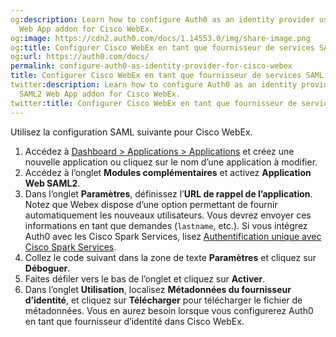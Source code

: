 ```yaml
---
og:description: Learn how to configure Auth0 as an identity provider using the SAML2
  Web App addon for Cisco WebEx.
og:image: https://cdn2.auth0.com/docs/1.14553.0/img/share-image.png
og:title: Configurer Cisco WebEx en tant que fournisseur de services SAML
og:url: https://auth0.com/docs/
permalink: configure-auth0-as-identity-provider-for-cisco-webex
title: Configurer Cisco WebEx en tant que fournisseur de services SAML
twitter:description: Learn how to configure Auth0 as an identity provider using the
  SAML2 Web App addon for Cisco WebEx.
twitter:title: Configurer Cisco WebEx en tant que fournisseur de services SAML
---
```


Utilisez la configuration SAML suivante pour Cisco WebEx.

1. Accédez à [Dashboard > Applications > Applications](%24%7Bmanage_url%7D/#/applications) et créez une nouvelle application ou cliquez sur le nom d’une application à modifier.
2. Accédez à l’onglet **Modules complémentaires** et activez **Application Web SAML2**.
3. Dans l’onglet **Paramètres**, définissez l’**URL de rappel de l’application**. Notez que Webex dispose d’une option permettant de fournir automatiquement les nouveaux utilisateurs. Vous devrez envoyer ces informations en tant que demandes (`lastname`, etc.). Si vous intégrez Auth0 avec les Cisco Spark Services, lisez [Authentification unique avec Cisco Spark Services](https://collaborationhelp.cisco.com/article/en-us/lfu88u).
4. Collez le code suivant dans la zone de texte **Paramètres** et cliquez sur **Déboguer**.
5. Faites défiler vers le bas de l’onglet et cliquez sur **Activer**.
6. Dans l’onglet **Utilisation**, localisez **Métadonnées du fournisseur d’identité**, et cliquez sur **Télécharger** pour télécharger le fichier de métadonnées. Vous en aurez besoin lorsque vous configurerez Auth0 en tant que fournisseur d’identité dans Cisco WebEx.